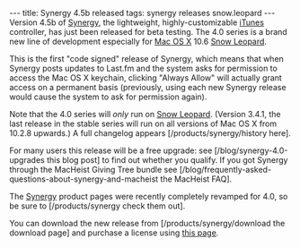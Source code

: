 ---
title: Synergy 4.5b released
tags: synergy releases snow.leopard
---
Version 4.5b of [[Synergy]], the lightweight, highly-customizable [[iTunes]] controller, has just been released for beta testing. The 4.0 series is a brand new line of development especially for [[Mac OS X]] 10.6 [[Snow Leopard]].

This is the first "code signed" release of Synergy, which means that when Synergy posts updates to Last.fm and the system asks for permission to access the Mac OS X keychain, clicking "Always Allow" will actually grant access on a permanent basis (previously, using each new Synergy release would cause the system to ask for permission again).

Note that the 4.0 series will ''only'' run on [[Snow Leopard]]. (Version 3.4.1, the last release in the stable series will run on all versions of Mac OS X from 10.2.8 upwards.) A full changelog appears [/products/synergy/history here].

For many users this release will be a free upgrade: see [/blog/synergy-4.0-upgrades this blog post] to find out whether you qualify. If you got Synergy through the MacHeist Giving Tree bundle see  [/blog/frequently-asked-questions-about-synergy-and-macheist the MacHeist FAQ].

The [[Synergy]] product pages were recently completely revamped for 4.0, so be sure to [/products/synergy check them out].

You can download the new release from [/products/synergy/download the download page] and purchase a license using [https://secure.wincent.com/a/products/synergy-classic/purchase/ this page].
